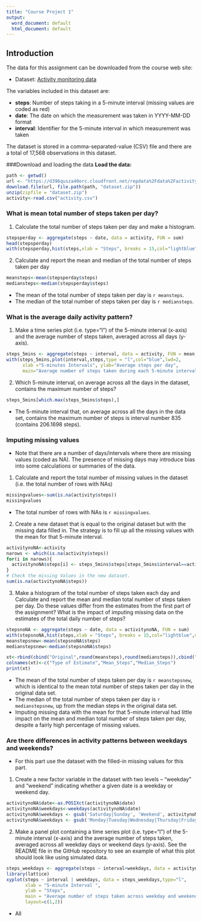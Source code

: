 ---
title: "Course Project 1"
output:
  word_document: default
  html_document: default
---


## Introduction

The data for this assignment can be downloaded from the course web site:

- Dataset: [Activity monitoring data](https://d396qusza40orc.cloudfront.net/repdata%2Fdata%2Factivity.zip)

The variables included in this dataset are:  

- **steps**: Number of steps taking in a 5-minute interval (missing values are coded as red)  
- **date**: The date on which the measurement was taken in YYYY-MM-DD format  
- **interval**: Identifier for the 5-minute interval in which measurement was taken

The dataset is stored in a comma-separated-value (CSV) file and there are a total of 17,568 observations in this dataset.  

###Download and loading the data
**Load the data:  **
```{r}
path <- getwd()  
url <- "https://d396qusza40orc.cloudfront.net/repdata%2Fdata%2Factivity.zip" 
download.file(url, file.path(path, "dataset.zip"))  
unzip(zipfile = "dataset.zip")
activity<-read.csv("activity.csv") 
```

### What is mean total number of steps taken per day?
1. Calculate the total number of steps taken per day and make a histogram.    
```{r}
stepsperday <- aggregate(steps ~ date, data = activity, FUN = sum)
head(stepsperday)
with(stepsperday,hist(steps,xlab = "Steps", breaks = 15,col="lightblue",main = "Histogram of the total number of steps per day"))

```
 

2. Calculate and report the mean and median of the total number of steps taken per day

```{r}
meansteps<-mean(stepsperday$steps)
mediansteps<-median(stepsperday$steps)
```
- The mean of the total number of steps taken per day is `r meansteps`.  
- The median of the total number of steps taken per day is `r mediansteps`.  

### What is the average daily activity pattern?

1. Make a time series plot (i.e. type="l") of the 5-minute interval (x-axis) and the average number of steps taken, averaged across all days (y-axis).  

```{r}
steps_5mins <- aggregate(steps ~ interval, data = activity, FUN = mean, na.rm = TRUE)
with(steps_5mins,plot(interval,steps,type = "l",col="blue",lwd=2,
      xlab ="5-minutes Intervals", ylab="Average steps per day", 
      main="Average number of steps taken during each 5-minute interval"))
```

2. Which 5-minute interval, on average across all the days in the dataset, contains the maximum number of steps?  

```{r}
steps_5mins[which.max(steps_5mins$steps),]
```

- The 5-minute interval that, on average across all the days in the data set, contains the maximum number of steps is interval number 835 (contains 206.1698 steps).  

### Imputing missing values
- Note that there are a number of days/intervals where there are missing values (coded as NA). The presence of missing days may introduce bias into some calculations or summaries of the data.  

1. Calculate and report the total number of missing values in the dataset (i.e. the total number of rows with NAs)  
```{r}
missingvalues<-sum(is.na(activity$steps))
missingvalues
```
- The total number of rows with NAs is `r missingvalues`.  

2.  Create a new dataset that is equal to the original dataset but with the missing data filled in. The strategy is to fill up all the missing values with the mean for that 5-minute interval.  
```{r}
activitynoNA<-activity
narows <- which(is.na(activity$steps))
for(i in narows){
  activitynoNA$steps[i] <- steps_5mins$steps[steps_5mins$interval==activitynoNA$interval[i]]
}
# Check the missing Values in the new dataset.
sum(is.na(activitynoNA$steps))
```
 
3. Make a histogram of the total number of steps taken each day and Calculate and report the mean and median total number of steps taken per day. Do these values differ from the estimates from the first part of the assignment? What is the impact of imputing missing data on the estimates of the total daily number of steps?  
```{r}
stepsnoNA <- aggregate(steps ~ date, data = activitynoNA, FUN = sum)
with(stepsnoNA,hist(steps,xlab = "Steps", breaks = 15,col="lightblue",main = "Histogram of the total number of steps per day with imputing missing data"))
meanstepsnew<-mean(stepsnoNA$steps)
medianstepsnew<-median(stepsnoNA$steps)
```
```{r echo=FALSE}
xt<-rbind(cbind("Original",round(meansteps),round(mediansteps)),cbind("without_NA",round(meanstepsnew),round(medianstepsnew)))
colnames(xt)<-c("Type of Estimate","Mean_Steps","Median_Steps")
print(xt)
```
- The mean of the total number of steps taken per day is `r meanstepsnew`, which is identical to the mean total number of steps taken per day in the original data set.   
- The median of the total number of steps taken per day is `r medianstepsnew`, up from the median steps in the original data set.  
- Imputing missing data with the mean for that 5-minute interval had little impact on the mean and median total number of steps taken per day, despite a fairly high percentage of missing values.  

### Are there differences in activity patterns between weekdays and weekends?
- For this part use the dataset with the filled-in missing values for this part.  

1. Create a new factor variable in the dataset with two levels – “weekday” and “weekend” indicating whether a given date is a weekday or weekend day.  
```{r}
activitynoNA$date<-as.POSIXct(activitynoNA$date)
activitynoNA$weekdays<-weekdays(activitynoNA$date)
activitynoNA$weekdays <- gsub('Saturday|Sunday', 'Weekend', activitynoNA$weekdays)
activitynoNA$weekdays <- gsub('Monday|Tuesday|Wednesday|Thursday|Friday', 'Weekday', activitynoNA$weekdays)
```

2. Make a panel plot containing a time series plot (i.e. type="l") of the 5-minute interval (x-axis) and the average number of steps taken, averaged across all weekday days or weekend days (y-axis). See the README file in the GitHub repository to see an example of what this plot should look like using simulated data.  
```{r}
steps_weekdays <- aggregate(steps ~ interval+weekdays, data = activitynoNA, FUN = mean, na.rm = TRUE)
library(lattice)
xyplot(steps ~ interval | weekdays, data = steps_weekdays,type="l",
       xlab = "5-minute Interval ",
       ylab = "Steps",
       main = "Average number of steps taken across weekday and weekend days",
       layout=c(1,2))
```  

- All  